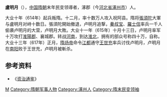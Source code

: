 '''盧明月'''（{{bd||？|617年||catIdx=L}}），[[中国|中国]][[隋朝|隋朝]]末年民变领導者，涿郡（今[[河北省|河北省]][[涿州市|涿州市]]）人。

大业十年（614年）起兵叛隋。十二月，率十数万人攻入祝阿县。隋将[[張須陀|張須陀]]大軍与盧明月对峙十数日。張須陀開始撤退，卢明月追撃，[[秦叔宝|秦叔宝]]、[[羅士信|羅士信]]率兵一千人偷袭卢明月的大营，卢明月大敗。大业十一年（615年）十月十三日，卢明月率军十万攻打[[淮陽郡|淮陽郡]]、襄城郡。转战[[河南|河南]]，到达[[淮北|淮北]]，拥有的部众号称四十万，自称{{tsl|ko|무상왕|无上王|无上王}}。大业十三年（617年）正月，[[隋炀帝|隋炀帝]]命令[[江都郡_(隋朝)|江都]]通守[[王世充|王世充]]率兵讨伐卢明月，卢明月在[[南陽郡|南阳]]败于王世充，卢明月被斬杀。

==参考资料==

*《[[资治通鉴|资治通鉴]]》
{{隋唐十八好漢}}
{{中國民變起事領袖}}
{{China-mil-bio-stub}}
{{DEFAULTSORT:L}}
[[Category:盧姓|M]]
[[Category:隋朝军事人物|Category:隋朝军事人物]]
[[Category:涿州人|Category:涿州人]]
[[Category:隋末民变领袖|Category:隋末民变领袖]]